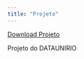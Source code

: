 ```yaml
---
title: "Projeto"
---
```


<a href="Projeto.pdf#" class="download" title="Download Projeto como PDF">Download Projeto</a>			


Projeto do DATAUNIRIO